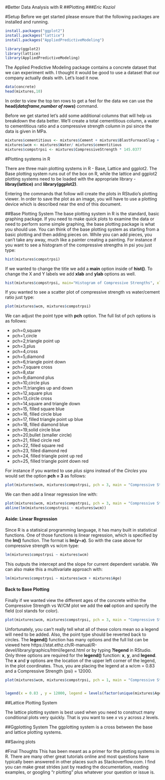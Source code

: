 
#Better Data Analysis with R
##Plotting
###*Eric Koziol*


#Setup
Before we get started please ensure that the following packages are installed and running.

```r
install.packages("ggplot2")
install.packages("lattice")
install.packages("AppliedPredictiveModeling")
```
```r
library(ggplot2)
library(lattice)
library(AppliedPredictiveModeling)
```

The Applied Predictive Modeling package contains a concrete dataset that we can experiment with.  I thought it would be good to use a dataset that our company actually deals with.  Let's load it now.

```r
data(concrete)
head(mixtures,10)
```

In order to view the top ten rows to get a feel for the data we can use the **head(*dataframe*,*number of rows*)** command.

Before we get started let's add some additional columns that will help us breakdown the data better.  We'll create a total cementitious column, a water to cementitious ratio and a compressive strength column in psi since the data is given in MPa.

```r
mixtures$cementitious <- mixtures$Cement + mixtures$BlastFurnaceSlag + mixtures$FlyAsh
mixtures$wcm <- mixtures$Water/ mixtures$cementitious
mixtures$compstrpsi <- mixtures$CompressiveStrength * 145.0377
```
#Plotting systems in R

There are three main plotting systems in R - Base, Lattice and ggplot2.  The Base plotting system runs out of the box on R, while the lattice and ggplot2 plotting systems need to be loaded with the appropriate library - **libray(lattice)** and **library(ggplot2)**.

Entering the commands that follow will create the plots in RStudio's plotting viewer.  In order to save the plot as an image, you will have to use a plotting device which is described near the end of this document.


##Base Plotting System
The base plotting system in R is the standard, basic graphing package.  If you need to make quick plots to examine the data or need to perform some simple graphing, the base plotting package is what you should use.  You can think of the base plotting system as starting from a basic plotting and then adding pieces on.  While you can add pieces, you can't take any away, much like a painter creating a painting.  For instance if you want to see a histogram of the compressive strengths in psi you just type:

```r
hist(mixtures$compstrpsi)
```

If we wanted to change the title we add a **main** option inside of **hist()**.  To change the X and Y labels we add **xlab** and **ylab** options as well.

```r
hist(mixtures$compstrpsi, main="Histogram of Compressive Strengths", xlab="Compressive Strength (psi)", ylab="Count")
```

If you wanted to see a scatter plot of compressive strength vs water/cement ratio just type:

```r
plot(mixtures$wcm, mixtures$compstrpsi)
```

We can adjust the point type with **pch** option.  The full list of pch options is as follows:


* pch=0,square
* pch=1,circle
* pch=2,triangle point up
* pch=3,plus
* pch=4,cross
* pch=5,diamond
* pch=6,triangle point down
* pch=7,square cross
* pch=8,star
* pch=9,diamond plus
* pch=10,circle plus
* pch=11,triangles up and down
* pch=12,square plus
* pch=13,circle cross
* pch=14,square and triangle down
* pch=15, filled square blue
* pch=16, filled circle blue
* pch=17, filled triangle point up blue
* pch=18, filled diamond blue
* pch=19,solid circle blue
* pch=20,bullet (smaller circle)
* pch=21, filled circle red
* pch=22, filled square red
* pch=23, filled diamond red
* pch=24, filled triangle point up red
* pch=25, filled triangle point down red

For instance if you wanted to use *plus signs* instead of the *Circles* you would set the option **pch = 3** as follows:

```r
plot(mixtures$wcm, mixtures$compstrpsi, pch = 3, main = "Compressive Strength vs W/CM", xlab="W/CM", ylab="Compressive Strength (psi)")
```

We can then add a linear regression line with:

```r
plot(mixtures$wcm, mixtures$compstrpsi, pch = 3, main = "Compressive Strength vs W/CM", xlab="W/CM", ylab="Compressive Strength (psi)")
abline(lm(mixtures$compstrpsi ~ mixtures$wcm))
```

#### Aside: Linear Regression
Since R is a statisical programming language, it has many built in statistical functions.  One of those functions is linear regression, which is specified by the **lm()** function.  The format is **lm(*y*~*x*)**.  So with the case above for compressive strength vs w/cm type:

```r
lm(mixtures$compstrpsi ~ mixtures$wcm)
```

This outputs the intercept and the slope for current dependent variable.  We can also make this a multivariate approach with:

```r
lm(mixtures$compstrpsi ~ mixtures$wcm + mixtures$Age)
```

#### Back to Base Plotting

Finally if we wanted view the different ages of the concrete within the Compressive Strength vs W/CM plot we add the **col** option and specify the field (col stands for color).

```r
plot(mixtures$wcm, mixtures$compstrpsi, pch = 3, main = "Compressive Strength vs W/CM", xlab="W/CM", ylab="Compressive Strength (psi)", col = mixtures$Age)
```

Unfortunately, you can't really tell what all of these colors mean so a legend will need to be added.  Also, the point type should be reverted back to circles.  The **legend()** function has many options and the full list can be viewed here https://stat.ethz.ch/R-manual/R-devel/library/graphics/html/legend.html or by typing **?legend** in RStudio.  Only three options are required for the **legend()** function: **x**, **y**, and **legend**. The **x** and **y** options are the location of the upper left corner of the legend, in the plot coordinates.  Thus, you are placing the legend at a w/cm = 0.83 and a Compressive Strength (psi) = 12000.  

```r

plot(mixtures$wcm, mixtures$compstrpsi, pch = 1, main = "Compressive Strength vs W/CM", xlab="W/CM", ylab="Compressive Strength (psi)", col = mixtures$Age)


legend(x = 0.83 , y = 12000, legend = levels(factor(unique(mixtures$Age))), col = c(1:length(levels(factor(unique(mixtures$Age))))), pch = 1, title = "Age (days)")
```


##Lattice Plotting System

The lattice plotting system is best used when you need to construct many conditional plots very quickly.  That is you want to see *x* vs *y* across *z* levels.


##Ggplotting System
The ggplotting system is a cross between the base and lattice plotting systems.


##Saving plots

#Final Thoughts
This has been meant as a primer for the plotting systems in R.  There are many other great tutorials online and most questions have typically been answered in other places such as Stackoverflow.com.  I find you can make great strides just by reading the documentation, reading examples, or googling "r plotting " plus whatever your question or issue is.
